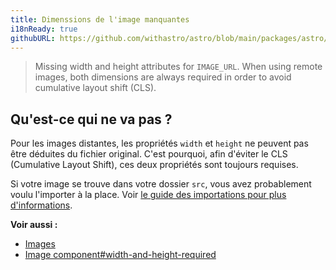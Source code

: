 ```yaml
---
title: Dimenssions de l'image manquantes
i18nReady: true
githubURL: https://github.com/withastro/astro/blob/main/packages/astro/src/core/errors/errors-data.ts
---
```


> Missing width and height attributes for `IMAGE_URL`. When using remote images, both dimensions are always required in order to avoid cumulative layout shift (CLS).

## Qu'est-ce qui ne va pas ?
Pour les images distantes, les propriétés `width` et `height` ne peuvent pas être déduites du fichier original. C'est pourquoi, afin d'éviter le CLS (Cumulative Layout Shift), ces deux propriétés sont toujours requises.

Si votre image se trouve dans votre dossier `src`, vous avez probablement voulu l'importer à la place. Voir [le guide des importations pour plus d'informations](/fr/guides/imports/#autres-ressources).

**Voir aussi :**
-  [Images](/fr/guides/images/)
-  [Image component#width-and-height-required](/fr/guides/images/#largeur-et-hauteur-nécessaires-pour-les-images-public-et-les-images-distantes)



